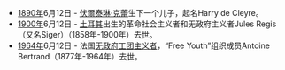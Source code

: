 * [[1890年|1890年]]6月12日 - [[伏爾泰琳·克蕾|伏爾泰琳·克蕾]]生下一个儿子，起名Harry de Cleyre。
* [[1900年|1900年]]6月12日 - [[土耳其|土耳其]]出生的革命社会主义者和无政府主义者Jules Regis（又名Siger）（1858年-1900年）去世。
* [[1964年|1964年]]6月12日 - 法国[[无政府工团主义|无政府工团主义者]]，“Free Youth”组织成员Antoine Bertrand（1877年-1964年）去世。